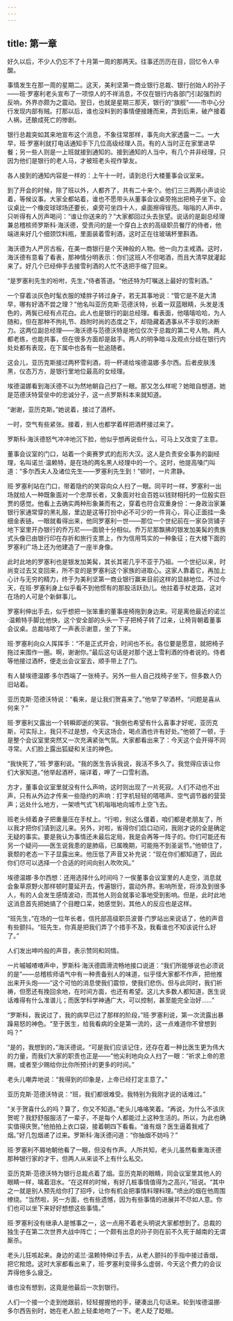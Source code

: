 ```yaml
---
---
---
```

title: 第一章
---




好久以后，不少人仍忘不了十月第一周的那两天。往事还历历在目，回忆令人辛酸。

事情发生在那一周的星期二。这天，美利坚第一商业银行总裁、银行创始人的孙子——班·罗塞利老头宣布了一项惊人的不祥消息，不仅在银行内各部门引起强烈的反响，外界亦颇为之震动。翌日，也就是星期三那天，银行的“旗舰”——市中心分行发现内部有贼。打那以后，谁也没料到的事情便接踵而来，弄到后来，破产接着人祸，还酿成死亡的惨剧。

银行总裁突如其来地宣布这个消息，不象往常那样，事先向大家透露一二。一大早，班·罗塞利就打电话通知手下几位高级经理人员。有的人当时正在家里进早餐；另一些人则是一上班就接到通知的。接到通知的人当中，有几个并非经理，只因为他们是银行的老人马，才被班老头视作挚友。

各人接到的通知内容是一样的：上午十一时，请到总行大楼董事会议室来。

到了开会的时候，除了班以外，人都齐了，共有二十来个。他们三三两两小声谈论着，等候议事。大家全都站着，谁也不愿带头从董事会议桌旁拖出把椅子坐下。会议桌比一个橡皮球球场还要长，桌旁可坐四十人，桌面擦得锃亮。嗡嗡的人声中，只听得有人厉声喝问：“谁让你送来的？”大家都回过头去张望。说话的是副总经理兼总稽核师罗斯科·海沃德，受责问的是一个穿白上衣的高级职员餐厅的侍者，他端进来好几个细颈饮料瓶，里面装着雪利酒，这时正在往玻璃杯里斟酒。

海沃德为人严厉古板，在美一商银行是个天神般的人物。他一向力主戒酒。这时，海沃德有意看了看表，那神情分明表示：你们这班人不但喝酒，而且大清早就灌起来了。好几个已经伸手去接雪利酒的人忙不迭把手缩了回来。

“是罗塞利先生的吩咐，先生，”侍者答道。“他还特为叮嘱送上最好的雪利酒。”

一个穿着淡灰色时髦衣服的矮胖子转过身子，若无其事地说：“管它是不是大清早，哪有好酒不尝之理？”他名叫亚历克斯·范德沃特，长着一双蓝眼睛，头发是浅色的，两鬓已经有点花白。此人也是银行的副总经理。看表面，他嘻嘻哈哈，为人随和，但在那种不拘礼节、趋附时尚的态度之下，却隐藏着遇事从不手软的决断力。这两位副总经理——海沃德与范德沃特是地位仅次于总裁的第二号人物。两人都老练，也能共事，但在很多方面却是敌手。两人的明争暗斗及观点分歧在银行内处处都有表现，在下属中也各有一批追随者。

这会儿，亚历克斯接过两杯雪利酒，将一杯递给埃德温娜·多尔西。后者皮肤浅黑，仪态万方，是银行里地位最高的女经理。

埃德温娜看到海沃德不以为然地朝自己扫了一眼。那又怎么样呢？她暗自想道。她是范德沃特营垒中的忠诚分子，这一点罗斯科本来就知道。

“谢谢，亚历克斯。”她说着，接过了酒杯。

一时，空气有些紧张。接着，别人也都学着样把酒杯接过来了。

罗斯科·海沃德怒气冲冲地沉下脸，他似乎想再说些什么，可马上又改变了主意。

董事会议室的门口，站着一个奥赛罗式的彪形大汉。这人是负责安全事务的副经理，名叫诺兰·温赖特，是在场的两名黑人经理中的一个。这时，他提高嗓门叫道：“多尔西夫人及诸位先生——罗塞利先生到！”顿时，一片肃静。

班·罗塞利站在门口，带着隐约的笑容向众人扫了一眼。同平时一样，罗塞利一出场就给人一种既象面对一个忠厚长者，又象面对社会百姓以钱财相托的一位殷实巨贾的感觉。他看上去确实两种形象兼而有之，穿着也符合双重身份：一身政治家兼银行家通常穿的黑礼服，里边是这等打扮中必不可少的一件背心，背心正面挂一条细金表链。一眼就看得出来，他同罗塞利一世——那位一个世纪前在一家杂货铺子地下室里开办银行的乔万尼——面貌十分相似。乔万尼那飘拂的银发加美髯的贵族式头像已由银行印在存折和旅行支票上，作为信用笃实的一种象征；在大楼下面的罗塞利广场上还为他建造了一座半身像。

此时此地的罗塞利也是银发加美髯，其长其密几乎不亚于乃祖。一个世纪以来，时尚变过去又变回来，所不变的是罗塞利这个家族的进取心。这家人靠着它，再加上心计与无穷的精力，终于为美利坚第一商业银行赢来目前这样的显赫地位。不过今天，在班·罗塞利身上似乎看不到他惯有的那股活跃劲儿。他拄着手杖走路，这对在场的人可是个新鲜事儿。

罗塞利伸出手去，似乎想把一张笨重的董事座椅拖到身边来。可是离他最近的诺兰·温赖特手脚比他快，这个安全部的头头一下子把椅子转了过来，让椅背朝着董事会议桌。总裁咕哝了一声表示谢意，坐了下来。

班·罗塞利向众人挥挥手：“不是正式开会，时间也不长。各位要是愿意，就把椅子拖过来围作一圈。啊，谢谢你。”最后这句话是对那个送上雪利酒的侍者说的。侍者等他接过酒杯，便走出会议室去，顺手带上了门。

有人替埃德温娜·多尔西端了一张椅子。另外一些人自己找椅子坐下。但多数人仍旧站着。

亚历克斯·范德沃特说：“看来，是让我们贺喜来了。”他举了举酒杯。“问题是喜从何来？”

班·罗塞利又露出一个转瞬即逝的笑容。“我倒也希望有什么喜事才好呢，亚历克斯，可实际上，我只不过是想，今天这场合，喝点酒也许有好处。”他顿了一顿，于是整个会议室里突然又一次充满紧张气氛。大家都看出来了：今天这个会开得不同寻常。人们脸上露出狐疑和关注的神色。

“我快死了，”班·罗塞利说。“我的医生告诉我说，我活不多久了。我觉得应该让你们大家知道。”他举起酒杯，端详着，呷了一口雪利酒。

方才，董事会议室里就没有什么声响，这时则出现了一片死寂。人们不动也不出声，只有从外边才传来一些隐约的声响：打字机轻轻的嗒嗒声、空气调节器的营营声；远处什么地方，一架喷气式飞机嗡嗡地向城市上空飞去。

班老头倾着身子把重量压在手杖上。“行啦，别这么僵着，咱们都是老朋友了，所以我才把你们请到这儿来。另外，对啦，省得你们启口动问，我刚才说的全是确定无疑的事实。要是我认为事情还未最后定局，我是会再等一阵子的。你们可能还有另一个疑问——医生说我患的是肺癌，已属晚期，可能拖不到圣诞节。”他顿住了，衰颓的老态一下子显露出来。他压低了声音又补充说：“现在你们都知道了，因此你们尽可以选择一个合适的时间向别人吹吹风。”

埃德温娜·多尔西想：还用选择什么时间吗？一俟董事会议室里的人走空，消息就会象草原野火那样顿时蔓延开去，传遍银行，震动外界。影响所至，将涉及到很多人，有的人会发生感情波动，而其他人则会就事论事地受到影响。但是，此时此地这消息首先把她搞了个目瞪口呆，她感觉到，其他人的反应也是这样。

“班先生，”在场的一位年长者，信托部高级职员波普·门罗站出来说话了，他的声音有些颤抖。“班先生，你真是把我们弄了个措手不及，我看谁也不知该说什么好了。”

人们发出呻吟般的声音，表示赞同和同情。

一片嘁嘁喳喳声中，罗斯科·海沃德圆滑流畅地接口说道：“我们所能够说也必须说的是”——总稽核师语气中有一种责备别人的味道，似乎怪大家都不作声，把他推出来开头炮——“这个可怕的消息使我们震惊，使我们悲伤。但与此同时，我们祈祷，但愿还有挽回余地，在时间方面，也还有希望。这儿大多数人都知道，医生说话难得有什么准谱儿；而医学科学神通广大，可以控制，甚至能完全治好……”

“罗斯科，我说过了，我的病早已过了那样的阶段，”班·罗塞利说，第一次流露出暴躁易怒的神色。“至于医生，给我看病的全是第一流的，这一点难道你不曾想到吗？”

“是的，我想到的，”海沃德说。“可是我们应该记住，还存在着一种比医生更为伟大的力量，而我们大家的职责也正是——”他尖利地向众人扫了一眼：“祈求上帝的恩赐，或者至少赐给你比你所预计的更多的时间。”

老头儿嘲弄地说：“我得到的印象是，上帝已经打定主意了。”

亚历克斯·范德沃特说：“班，我们都很难受。我特别为我刚才说的话难过。”

“关于贺喜什么的吗？算了，你又不知道。”老头儿咯咯笑着。“再说，为什么不该庆贺呢？我舒舒服服活了一辈子，不是每个人都能过上这种生活的。所以，为此也确实值得庆贺。”他拍拍上衣口袋，接着朝四下看看。“谁有烟？医生逼着我戒了烟。”好几包烟递了过来。罗斯科·海沃德问道：“你抽烟不妨吗？”

班·罗塞利不屑地朝他看了一眼，但没有作声。人所共知，老头儿虽然看重海沃德那种银行家的才干，但两人从来谈不上有什么私交。

亚历克斯·范德沃特为银行总裁点着了烟。亚历克斯的眼睛，同会议室里其他人的眼睛一样，噙着泪水。“在这样的时候，有好几桩事情值得为之高兴，”班说。“其中之一就是别人预先给你打了招呼，让你有机会把事情料理料理。”喷出的烟在他周围缭绕。“当然啦，另一方面，也有些遗憾，因为有些事情的进展并不尽如人意。你们也可以坐下来好好想想这些事情。”

班·罗塞利没有继承人是憾事之一，这一点用不着老头明说大家都想到了。总裁的独生子在第二次世界大战中阵亡；一个颇有出息的孙子则在前不久死于越南的无谓厮杀。

老头儿狂咳起来。身边的诺兰·温赖特伸过手去，从老人颤抖的手指中接过香烟，把它揿熄。这时大家都看出来了，班·罗塞利变得多么虚弱，今天这个费力的会议弄得他多么疲乏。

谁也没有想到，这竟是他最后一次到银行。

人们一个接一个走到他跟前，轻轻握握他的手，硬凑出几句话来。轮到埃德温挪·多尔西告别时，她在老人脸上轻柔地吻了一下。老人眨了眨眼。